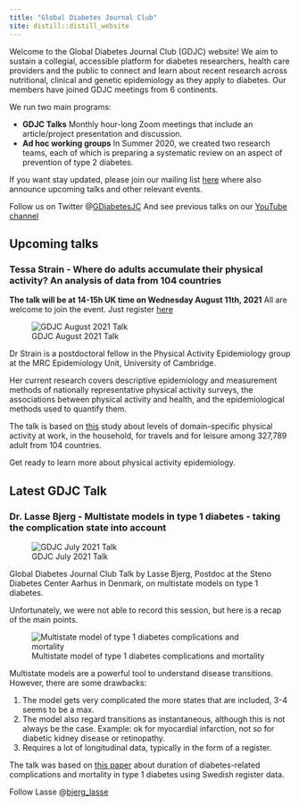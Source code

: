 ```yaml
---
title: "Global Diabetes Journal Club"
site: distill::distill_website
---
```


Welcome to the Global Diabetes Journal Club (GDJC) website! We aim to sustain a collegial, accessible platform for diabetes researchers, health care providers and the public to connect and learn about recent research across nutritional, clinical and genetic epidemiology as they apply to diabetes. Our members have joined GDJC meetings from 6 continents. 

We run two main programs:

  - **GDJC Talks** Monthly hour-long Zoom meetings that include an article/project presentation and discussion. 
  - **Ad hoc working groups** In Summer 2020, we created two research teams, each of which is preparing a systematic review on an aspect of prevention of type 2 diabetes. 
  
If you want stay updated, please join our mailing list [here](https://groups.google.com/g/global-diabetes-journal-club) where also announce upcoming talks and other relevant events.

Follow us on Twitter @[GDiabetesJC](https://twitter.com/gdiabetesjc)
And see previous talks on our [YouTube channel](https://www.youtube.com/channel/UCdBbu7haaggcoJqmhEx8cdg)

## Upcoming talks
### Tessa Strain - Where do adults accumulate their physical activity? An analysis of data from 104 countries

**The talk will be at 14-15h UK time on Wednesday August 11th, 2021**
All are welcome to join the event. Just register [here](https://nih.zoomgov.com/meeting/register/vJItdumurjIjHg4BOxl8QsB0kSo9-qyFHUI)

![GDJC August 2021 Talk](images/august_2021_tessa.png)

Dr Strain is a postdoctoral fellow in the Physical Activity Epidemiology group at the MRC Epidemiology Unit, University of Cambridge. 

Her current research covers descriptive epidemiology and measurement methods of nationally representative physical activity surveys, the associations between physical activity and health, and the epidemiological methods used to quantify them.

The talk is based on [this](https://bjsm.bmj.com/content/54/24/1488) study about levels of domain-specific physical activity at work, in the household, for travels and for leisure among 327,789 adult from 104 countries.

Get ready to learn more about physical activity epidemiology.

## Latest GDJC Talk
### Dr. Lasse Bjerg - Multistate models in type 1 diabetes - taking the complication state into account

![GDJC July 2021 Talk](images/july_2021_lasse.png)

Global Diabetes Journal Club Talk by Lasse Bjerg, Postdoc at the Steno Diabetes Center Aarhus in Denmark, on multistate models on type 1 diabetes.

Unfortunately, we were not able to record this session, but here is a recap of the main points.

![Multistate model of type 1 diabetes complications and mortality](images/multistate_models.jfif)

Multistate models are a powerful tool to understand disease transitions. However, there are some drawbacks:

1. The model gets very complicated the more states that are included, 3-4 seems to be a max.
2. The model also regard transitions as instantaneous, although this is not always be the case. Example: ok for myocardial infarction, not so for diabetic kidney disease or retinopathy.
3. Requires a lot of longitudinal data, typically in the form of a register.

The talk was based on [this paper](https://academic.oup.com/ije/advance-article-abstract/doi/10.1093/ije/dyaa290/6102236?redirectedFrom=fulltext) about duration of diabetes-related complications and mortality in type 1 diabetes using Swedish register data.

Follow Lasse @[bjerg_lasse](https://twitter.com/bjerg_lasse)
